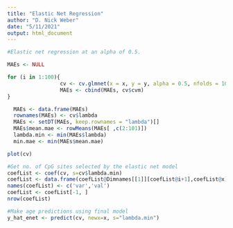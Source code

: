 ```yaml
---
title: "Elastic Net Regression"
author: "D. Nick Weber"
date: "5/11/2021"
output: html_document
---
```


```r
#Elastic net regression at an alpha of 0.5.

MAEs <- NULL 

for (i in 1:100){
                 cv <- cv.glmnet(x = x, y = y, alpha = 0.5, nfolds = 10, type.measure="mae", family="gaussian", standardize=FALSE)  
                 MAEs <- cbind(MAEs, cv$cvm)
}

  MAEs <- data.frame(MAEs)
  rownames(MAEs) <- cv$lambda
  MAEs <- setDT(MAEs, keep.rownames = "lambda")[]
  MAEs$mean.mae <- rowMeans(MAEs[ ,c(2:101)])
  lambda.min <- min(MAEs$lambda)
  min.mae <- min(MAEs$mean.mae)

plot(cv)

#Get no. of CpG sites selected by the elastic net model
coefList <- coef(cv, s=cv$lambda.min)
coefList <- data.frame(coefList@Dimnames[[1]][coefList@i+1],coefList@x)
names(coefList) <- c('var','val')
coefList <- coefList[-1, ]
nrow(coefList)

#Make age predictions using final model
y_hat_enet <- predict(cv, newx=x, s="lambda.min")
```